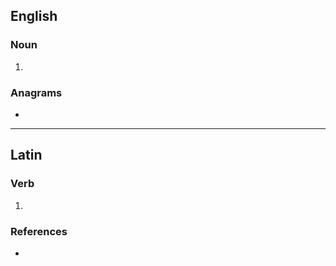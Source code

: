 {{also|Annas}}
==English==

===Noun===
{{head|en|noun plural form}}

# {{plural of|anna|lang=en}}

===Anagrams===
* {{anagrams|en|a=aanns|na-nas|naans|nanas|sanna}}

----

==Latin==

===Verb===
{{la-verb-form|annās}}

# {{inflection of|annō||2|s|pres|actv|indc|lang=la}}

===References===
* {{R:du Cange}}